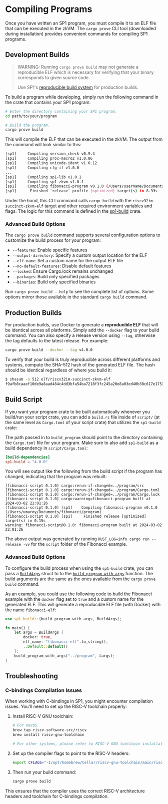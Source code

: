 
# Compiling Programs

Once you have written an SP1 program, you must compile it to an ELF file that can be executed in the zkVM. The `cargo prove` CLI tool (downloaded during installation) provides convenient commands for compiling SP1 programs.

## Development Builds

> WARNING: Running `cargo prove build` may not generate a reproducible ELF which is necessary for verifying that your binary corresponds to given source code.
>
> Use SP1's [reproducible build system](#production-builds) for production builds.

To build a program while developing, simply run the following command in the crate that contains your SP1 program:

```bash
# Enter the directory containing your SP1 program.
cd path/to/your/program

# Build the program.
cargo prove build
```

This will compile the ELF that can be executed in the zkVM. The output from the command will look similar to this:

```bash
[sp1]     Compiling version_check v0.9.4
[sp1]     Compiling proc-macro2 v1.0.86
[sp1]     Compiling unicode-ident v1.0.12
[sp1]     Compiling cfg-if v1.0.0
...
[sp1]     Compiling sp1-lib v1.0.1
[sp1]     Compiling sp1-zkvm v1.0.1
[sp1]     Compiling fibonacci-program v0.1.0 (/Users/username/Documents/fibonacci/program)
[sp1]      Finished `release` profile [optimized] target(s) in 8.33s
```

Under the hood, this CLI command calls `cargo build` with the `riscv32im-succinct-zkvm-elf` target and other required environment variables and flags. The logic for this command is defined in the [sp1-build](https://github.com/succinctlabs/sp1/tree/main/build) crate.

### Advanced Build Options

The `cargo prove build` command supports several configuration options to customize the build process for your program:

- `--features`: Enable specific features
- `--output-directory`: Specify a custom output location for the ELF
- `--elf-name`: Set a custom name for the output ELF file
- `--no-default-features`: Disable default features
- `--locked`: Ensure Cargo.lock remains unchanged
- `--packages`: Build only specified packages
- `--binaries`: Build only specified binaries

Run `cargo prove build --help` to see the complete list of options. Some options mirror those available in the standard `cargo build` command.

## Production Builds

For production builds, use Docker to generate a **reproducible ELF** that will be identical across all platforms. Simply add the `--docker` flag to your build command. You can also specify a release version using `--tag`, otherwise the tag defaults to the latest release. For example:

```bash
cargo prove build --docker --tag v4.0.0
```

To verify that your build is truly reproducible across different platforms and systems, compute the SHA-512 hash of the generated ELF file. The hash should be identical regardless of where you build it:

```bash
$ shasum -a 512 elf/riscv32im-succinct-zkvm-elf
f9afb8caaef10de9a8aad484c4dd3bfa54ba7218f3fc245a20e8a03ed40b38c617e175328515968aecbd3c38c47b2ca034a99e6dbc928512894f20105b03a203
```

## Build Script

If you want your program crate to be built automatically whenever you build/run your script crate, you can add a `build.rs` file inside of `script/` (at the same level as `Cargo.toml` of your script crate) that utilizes the `sp1-build` crate:

<Example/>

The path passed in to `build_program` should point to the directory containing the `Cargo.toml` file for your program. Make sure to also add `sp1-build` as a build dependency in `script/Cargo.toml`:

```toml
[build-dependencies]
sp1-build = "4.0.0"
```

You will see output like the following from the build script if the program has changed, indicating that the program was rebuilt:

```
[fibonacci-script 0.1.0] cargo:rerun-if-changed=../program/src
[fibonacci-script 0.1.0] cargo:rerun-if-changed=../program/Cargo.toml
[fibonacci-script 0.1.0] cargo:rerun-if-changed=../program/Cargo.lock
[fibonacci-script 0.1.0] cargo:warning=fibonacci-program built at 2024-03-02 22:01:26
[fibonacci-script 0.1.0] [sp1]    Compiling fibonacci-program v0.1.0 (/Users/umaroy/Documents/fibonacci/program)
[fibonacci-script 0.1.0] [sp1]     Finished release [optimized] target(s) in 0.15s
warning: fibonacci-script@0.1.0: fibonacci-program built at 2024-03-02 22:01:26
```

The above output was generated by running `RUST_LOG=info cargo run --release -vv` for the `script` folder of the Fibonacci example.

### Advanced Build Options

To configure the build process when using the `sp1-build` crate, you can pass a [`BuildArgs`](https://docs.rs/sp1-build/latest/sp1_build/struct.BuildArgs.html) struct to to the [`build_program_with_args`](https://docs.rs/sp1-build/latest/sp1_build/fn.build_program_with_args.html) function. The build arguments are the same as the ones available from the `cargo prove build` command.

As an example, you could use the following code to build the Fibonacci example with the `docker` flag set to `true` and a custom name for the generated ELF. This will generate a reproducible ELF file (with Docker) with the name `fibonacci-elf`:

```rust
use sp1_build::{build_program_with_args, BuildArgs};

fn main() {
    let args = BuildArgs {
        docker: true,
        elf_name: "fibonacci-elf".to_string(),
        ..Default::default()
    };
    build_program_with_args("../program", &args);
}
```

## Troubleshooting

### C-bindings Compilation Issues

When working with C-bindings in SP1, you might encounter compilation issues. You'll need to set up the RISC-V toolchain properly:

1. Install RISC-V GNU toolchain:
   ```bash
   # For macOS
   brew tap riscv-software-src/riscv
   brew install riscv-gnu-toolchain
   
   # For other systems, please refer to RISC-V GNU toolchain installation guide
   ```

2. Set up the compiler flags to point to the RISC-V headers:
   ```bash
   export CFLAGS="-I/opt/homebrew/Cellar/riscv-gnu-toolchain/main/riscv64-unknown-elf/include"
   ```

3. Then run your build command:
   ```bash
   cargo prove build
   ```

This ensures that the compiler uses the correct RISC-V architecture headers and toolchain for C-bindings compilation.
